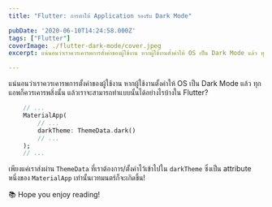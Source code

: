```yaml
---
title: "Flutter: การทำให้ Application รองรับ Dark Mode"

pubDate: '2020-06-10T14:24:58.000Z'
tags: ["Flutter"]
coverImage: ./flutter-dark-mode/cover.jpeg
excerpt: แน่นอนว่าเราควรเคารพการตั้งค่าของผู้ใช้งาน หากผู้ใช้งานตั้งค่าให้ OS เป็น Dark Mode แล้ว ทุกแอพก็ควรเคารพสิ่งนั้น แล้วเราจะสามารถทำแบบนั้นได้อย่างไรบ้างใน Flutter?

---
```



แน่นอนว่าเราควรเคารพการตั้งค่าของผู้ใช้งาน หากผู้ใช้งานตั้งค่าให้ OS เป็น Dark Mode แล้ว ทุกแอพก็ควรเคารพสิ่งนั้น แล้วเราจะสามารถทำแบบนั้นได้อย่างไรบ้างใน Flutter?

```dart
    // ...
    MaterialApp(
    	// ...
    	darkTheme: ThemeData.dark()
        // ...
    );
    // ...
```

เพียงแค่เราส่งผ่าน `ThemeData` ที่เราต้องการ/ตั้งค่าไว้เข้าไปใน `darkTheme` ซึ่งเป็น attribute หนึ่งของ `MaterialApp` เท่านั้นเวทมนตร์ก็จะเกิดขึ้น!

<Callout type="tip" title="Thanks for reading">
  📚 Hope you enjoy reading!
</Callout>

